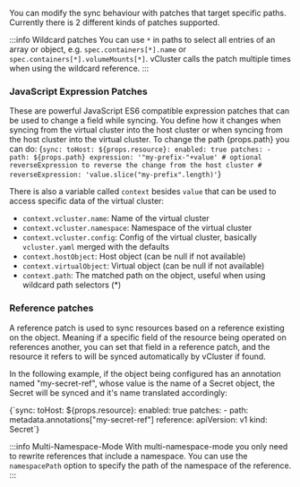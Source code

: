 
<ProAdmonition/>

You can modify the sync behaviour with patches that target specific paths. Currently there is 2 different kinds of patches supported.

:::info Wildcard patches
You can use `*` in paths to select all entries of an array or object, e.g. `spec.containers[*].name` or `spec.containers[*].volumeMounts[*]`. vCluster calls the patch multiple times when using the wildcard reference.
:::

### JavaScript Expression Patches

These are powerful JavaScript ES6 compatible expression patches that can be used to change a field while syncing. You define how it changes when syncing from the virtual cluster into the host cluster or when syncing from the host cluster into the virtual cluster. To change the path <span>{props.path}</span> you can do:
<CodeBlock language="yaml">
{`sync:
  toHost:
    ${props.resource}:
      enabled: true
      patches:
      - path: ${props.path}
        expression: '"my-prefix-"+value'
        # optional reverseExpression to reverse the change from the host cluster
        # reverseExpression: 'value.slice("my-prefix".length)'`}
</CodeBlock>

There is also a variable called `context` besides `value` that can be used to access specific data of the virtual cluster:
* `context.vcluster.name`: Name of the virtual cluster
* `context.vcluster.namespace`: Namespace of the virtual cluster
* `context.vcluster.config`: Config of the virtual cluster, basically `vcluster.yaml` merged with the defaults
* `context.hostObject`: Host object (can be null if not available)
* `context.virtualObject`: Virtual object (can be null if not available)
* `context.path`: The matched path on the object, useful when using wildcard path selectors (*)

### Reference patches

A reference patch is used to sync resources based on a reference existing on the object. Meaning if a specific field of the resource being operated on references another, you can set that field in a reference patch, and the resource it refers to will be synced automatically by vCluster if found.

In the following example, if the object being configured has an annotation named "my-secret-ref", whose value is the name of a Secret object, the Secret will be synced and it's name translated accordingly:

<CodeBlock language="yaml">
{`sync:
  toHost:
    ${props.resource}:
      enabled: true
      patches:
      - path: metadata.annotations["my-secret-ref"]
        reference:
          apiVersion: v1
          kind: Secret`}
</CodeBlock>

:::info Multi-Namespace-Mode
With multi-namespace-mode you only need to rewrite references that include a namespace. You can use the `namespacePath` option to specify the path of the namespace of the reference.
:::
